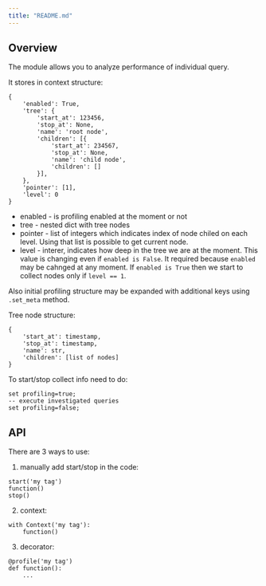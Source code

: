 ```yaml
---
title: "README.md"
---
```


## Overview

The module allows you to analyze performance of individual query.

It stores in context structure: 
```
{
    'enabled': True,
    'tree': {
        'start_at': 123456,
        'stop_at': None,
        'name': 'root node',
        'children': [{
            'start_at': 234567,
            'stop_at': None,
            'name': 'child node',
            'children': []
        }],
    },
    'pointer': [1],
    'level': 0
}
```
 - enabled - is profiling enabled at the moment or not
 - tree - nested dict with tree nodes
 - pointer - list of integers which indicates index of node chiled on each level. Using that list is possible to get current node.
 - level - interer, indicates how deep in the tree we are at the moment. This value is changing even if `enabled is False`. It required because `enabled` may be cahnged at any moment. If `enabled is True` then we start to collect nodes only if `level == 1`.

Also initial profiling structure may be expanded with additional keys using `.set_meta` method.

Tree node structure:
```
{
    'start_at': timestamp,
    'stop_at': timestamp,
    'name': str,
    'children': [list of nodes]
}
```

To start/stop collect info need to do:
```
set profiling=true;
-- execute investigated queries
set profiling=false;
```

## API

There are 3 ways to use:

1. manually add start/stop in the code:
```
start('my tag')
function()
stop()
```
2. context:
```
with Context('my tag'):
    function()
```
3. decorator:
```
@profile('my tag')
def function():
    ...
```
